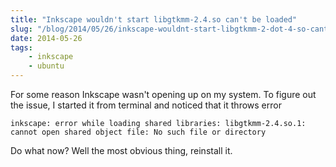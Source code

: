 ```yaml
---
title: "Inkscape wouldn't start libgtkmm-2.4.so can't be loaded"
slug: "/blog/2014/05/26/inkscape-wouldnt-start-libgtkmm-2-dot-4-so-cant-be-loaded/"
date: 2014-05-26
tags: 
    - inkscape 
    - ubuntu
---
```

For some reason Inkscape wasn't opening up on my system.
To figure out the issue, I started it from terminal and noticed
that it throws error 

    inkscape: error while loading shared libraries: libgtkmm-2.4.so.1: cannot open shared object file: No such file or directory

Do what now? Well the most obvious thing, reinstall it.


